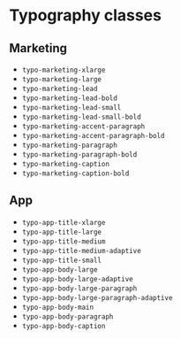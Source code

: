 
<Meta title='About/Typography classes' />

# Typography classes

## Marketing

- `typo-marketing-xlarge`
- `typo-marketing-large`
- `typo-marketing-lead`
- `typo-marketing-lead-bold`
- `typo-marketing-lead-small`
- `typo-marketing-lead-small-bold`
- `typo-marketing-accent-paragraph`
- `typo-marketing-accent-paragraph-bold`
- `typo-marketing-paragraph`
- `typo-marketing-paragraph-bold`
- `typo-marketing-caption`
- `typo-marketing-caption-bold`

## App

- `typo-app-title-xlarge`
- `typo-app-title-large`
- `typo-app-title-medium`
- `typo-app-title-medium-adaptive`
- `typo-app-title-small`
- `typo-app-body-large`
- `typo-app-body-large-adaptive`
- `typo-app-body-large-paragraph`
- `typo-app-body-large-paragraph-adaptive`
- `typo-app-body-main`
- `typo-app-body-paragraph`
- `typo-app-body-caption`

